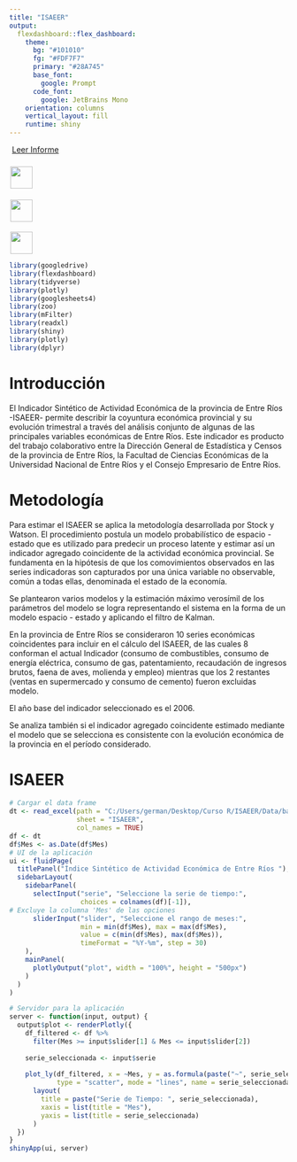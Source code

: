 ---
title: "ISAEER"
output: 
  flexdashboard::flex_dashboard:
    theme:
      bg: "#101010"
      fg: "#FDF7F7" 
      primary: "#28A745"
      base_font:
        google: Prompt
      code_font:
        google: JetBrains Mono
    orientation: columns
    vertical_layout: fill
    runtime: shiny
---

::: {style="text-align: left; margin-top: 5px;"}
<a href="https://www.entrerios.gov.ar/dgec/isaeer/" target="_blank" class="btn btn-primary" style="margin-left: 5px;"> Leer Informe </a>
:::

::: {style="text-align:left; margin-top: 22px;"}
<a href="https://www.entrerios.gov.ar/dgec/" target="_blank" class="btn btn-primary" style="padding: 2px; border-radius: 5px;"> <img src="Imagenes/dec.GIF" style="height: 40px; vertical-align: middle; margin-right: 5px;"/> </a>
:::

::: {style="text-align:left; margin-top: 20px;"}
<a href="https://www.ceer.org/" target="_blank" class="btn btn-primary" style="padding: 2px; border-radius: 5px;"> <img src="Imagenes/Ceer.gif" style="height: 40px; vertical-align: middle; margin-right: 5px;"/> </a>
:::

::: {style="text-align:left; margin-top: 18px;"}
<a href="https://https://www.fceco.uner.edu.ar/" target="_blank" class="btn btn-primary" style="padding: 2px; border-radius: 5px;"> <img src="Imagenes/logo fceco.GIF" style="height: 40px; vertical-align: middle; margin-right: 5px;"/> </a>
:::

```{r setup, include=FALSE}
library(googledrive)
library(flexdashboard)
library(tidyverse)
library(plotly)
library(googlesheets4)
library(zoo)
library(mFilter)
library(readxl)
library(shiny)
library(plotly)
library(dplyr)

```

# Introducción

El Indicador Sintético de Actividad Económica de la provincia de Entre Ríos -ISAEER- permite describir la coyuntura económica provincial y su evolución trimestral a través del análisis conjunto de algunas de las principales variables económicas de Entre Ríos. Este indicador es producto del trabajo colaborativo entre la Dirección General de Estadística y Censos de la provincia de Entre Ríos, la Facultad de Ciencias Económicas de la Universidad Nacional de Entre Ríos y el Consejo Empresario de Entre Ríos.

# Metodología

Para estimar el ISAEER se aplica la metodología desarrollada por Stock y Watson. El procedimiento postula un modelo probabilístico de espacio - estado que es utilizado para predecir un proceso latente y estimar así un indicador agregado coincidente de la actividad económica provincial. Se fundamenta en la hipótesis de que los comovimientos observados en las series indicadoras son capturados por una única variable no observable, común a todas ellas, denominada el estado de la economía.

Se plantearon varios modelos y la estimación máximo verosímil de los parámetros del modelo se logra representando el sistema en la forma de un modelo espacio - estado y aplicando el filtro de Kalman.

En la provincia de Entre Ríos se consideraron 10 series económicas coincidentes para incluir en el cálculo del ISAEER, de las cuales 8 conforman el actual Indicador (consumo de combustibles, consumo de energía eléctrica, consumo de gas, patentamiento, recaudación de ingresos brutos, faena de aves, molienda y empleo) mientras que los 2 restantes (ventas en supermercado y consumo de cemento) fueron excluidas modelo.

El año base del indicador seleccionado es el 2006.

Se analiza también si el indicador agregado coincidente estimado mediante el modelo que se selecciona es consistente con la evolución económica de la provincia en el período considerado.

# ISAEER

```{r}
# Cargar el data frame
dt <- read_excel(path = "C:/Users/german/Desktop/Curso R/ISAEER/Data/baseISAEER1.xlsx", 
                 sheet = "ISAEER",
                 col_names = TRUE)
df <- dt
df$Mes <- as.Date(df$Mes)
# UI de la aplicación
ui <- fluidPage(
  titlePanel("Índice Sintético de Actividad Económica de Entre Ríos "),
  sidebarLayout(
    sidebarPanel(
      selectInput("serie", "Seleccione la serie de tiempo:",
                  choices = colnames(df)[-1]), 
# Excluye la columna 'Mes' de las opciones
      sliderInput("slider", "Seleccione el rango de meses:",
                  min = min(df$Mes), max = max(df$Mes),
                  value = c(min(df$Mes), max(df$Mes)),
                  timeFormat = "%Y-%m", step = 30)
    ),
    mainPanel(
      plotlyOutput("plot", width = "100%", height = "500px")
    )
  )
)

# Servidor para la aplicación
server <- function(input, output) {
  output$plot <- renderPlotly({
    df_filtered <- df %>%
      filter(Mes >= input$slider[1] & Mes <= input$slider[2])
    
    serie_seleccionada <- input$serie
    
    plot_ly(df_filtered, x = ~Mes, y = as.formula(paste("~", serie_seleccionada)),
            type = "scatter", mode = "lines", name = serie_seleccionada, line = list(color = "green")) %>%
      layout(
        title = paste("Serie de Tiempo: ", serie_seleccionada),
        xaxis = list(title = "Mes"),
        yaxis = list(title = serie_seleccionada)
      )
  })
}
shinyApp(ui, server)
```
